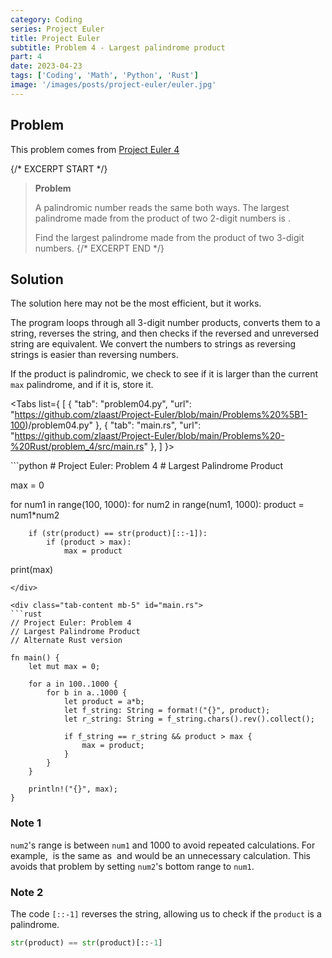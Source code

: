 ```yaml
---
category: Coding
series: Project Euler
title: Project Euler
subtitle: Problem 4 - Largest palindrome product
part: 4
date: 2023-04-23
tags: ['Coding', 'Math', 'Python', 'Rust']
image: '/images/posts/project-euler/euler.jpg'
---
```



## Problem

This problem comes from [Project Euler 4](https://projecteuler.net/problem=4)

{/* EXCERPT START */}
> **Problem**
>
> A palindromic number reads the same both ways. The largest palindrome made from the product of two 2-digit numbers is <Math equation='9009 = 91 \times 99' />.
>
> Find the largest palindrome made from the product of two 3-digit numbers.
{/* EXCERPT END */}

## Solution

The solution here may not be the most efficient, but it works.

The program loops through all 3-digit number products, converts them to a string, reverses the string, and then checks if the reversed and unreversed string are equivalent.
We convert the numbers to strings as reversing strings is easier than reversing numbers.

If the product is palindromic, we check to see if it is larger than the current `max` palindrome, and if it is, store it.

<Tabs list={
    [
        {
            "tab": "problem04.py",
            "url": "https://github.com/zlaast/Project-Euler/blob/main/Problems%20%5B1-100)/problem04.py"
        },
        {
            "tab": "main.rs",
            "url": "https://github.com/zlaast/Project-Euler/blob/main/Problems%20-%20Rust/problem_4/src/main.rs"
        },
    ]
}>

<div class="tab-content mb-5" id="problem04.py">
```python
# Project Euler: Problem 4
# Largest Palindrome Product

max = 0

for num1 in range(100, 1000):
    for num2 in range(num1, 1000):
        product = num1*num2

        if (str(product) == str(product)[::-1]):
            if (product > max):
                max = product

print(max)
```
</div>

<div class="tab-content mb-5" id="main.rs">
```rust
// Project Euler: Problem 4
// Largest Palindrome Product
// Alternate Rust version

fn main() {
    let mut max = 0;

    for a in 100..1000 {
        for b in a..1000 {
            let product = a*b;
            let f_string: String = format!("{}", product);
            let r_string: String = f_string.chars().rev().collect();

            if f_string == r_string && product > max {
                max = product;
            }
        }
    }

    println!("{}", max);
}
```
</div>
</Tabs>

### Note 1

`num2`'s range is between `num1` and 1000 to avoid repeated calculations. For example, <Math equation='105 \times 22' /> is the same as <Math equation='22 \times 105' /> and would be an unnecessary calculation. This avoids that problem by setting `num2`'s bottom range to `num1`.

### Note 2

The code `[::-1]` reverses the string, allowing us to check if the `product` is a palindrome.

```python
str(product) == str(product)[::-1]
```
